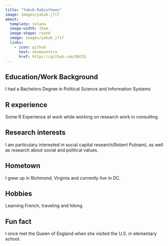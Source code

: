```yaml
---
title: "Yakub Rabiutheen"
image: images/yakub.jfif
about:
  template: solana
  image-width: 15em
  image-shape: round
  image: images/yakub.jfif
  links:
    - icon: github
      text: nesboonstra
      href: https://github.com/DACSS
---
```


## Education/Work Background
I had a Bachelors Degree in Political Science and Information Systems

## R experience
Some R Experience at work while working on research work in consulitng.

## Research interests
I am particulary interested in social capital research(Robert Putnam), as well as research about social and political values.

## Hometown
I grew up in Richmond, Virginia and currently live in DC.

## Hobbies
Learning French, traveling and hiking.

## Fun fact
I once met the Queen of England when she visited the U.S. in elementary school.
